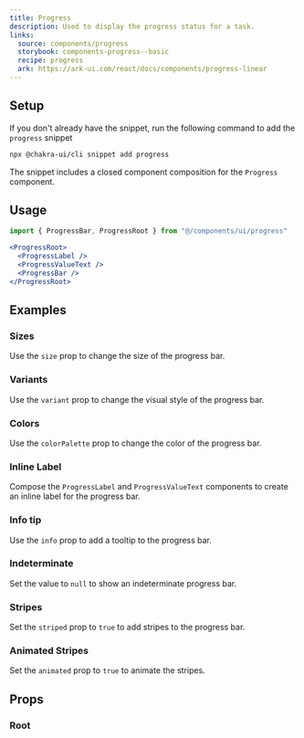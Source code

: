 ```yaml
---
title: Progress
description: Used to display the progress status for a task.
links:
  source: components/progress
  storybook: components-progress--basic
  recipe: progress
  ark: https://ark-ui.com/react/docs/components/progress-linear
---
```


<ExampleTabs name="progress-basic" />

## Setup

If you don't already have the snippet, run the following command to add the
`progress` snippet

```sh
npx @chakra-ui/cli snippet add progress
```

The snippet includes a closed component composition for the `Progress`
component.

## Usage

```jsx
import { ProgressBar, ProgressRoot } from "@/components/ui/progress"
```

```jsx
<ProgressRoot>
  <ProgressLabel />
  <ProgressValueText />
  <ProgressBar />
</ProgressRoot>
```

## Examples

### Sizes

Use the `size` prop to change the size of the progress bar.

<ExampleTabs name="progress-with-sizes" />

### Variants

Use the `variant` prop to change the visual style of the progress bar.

<ExampleTabs name="progress-with-variants" />

### Colors

Use the `colorPalette` prop to change the color of the progress bar.

<ExampleTabs name="progress-with-colors" />

### Inline Label

Compose the `ProgressLabel` and `ProgressValueText` components to create an
inline label for the progress bar.

<ExampleTabs name="progress-with-inline-label" />

### Info tip

Use the `info` prop to add a tooltip to the progress bar.

<ExampleTabs name="progress-with-label-info" />

### Indeterminate

Set the value to `null` to show an indeterminate progress bar.

<ExampleTabs name="progress-indeterminate" />

### Stripes

Set the `striped` prop to `true` to add stripes to the progress bar.

<ExampleTabs name="progress-with-stripes" />

### Animated Stripes

Set the `animated` prop to `true` to animate the stripes.

<ExampleTabs name="progress-with-animated-stripes" />

## Props

### Root

<PropTable component="Progress" part="Root" />

